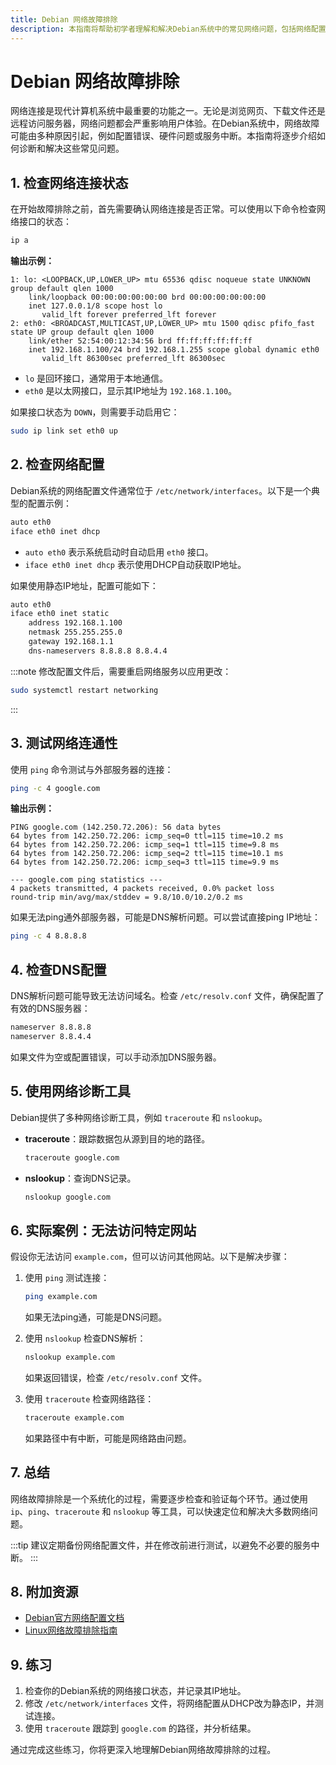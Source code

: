 ```yaml
---
title: Debian 网络故障排除
description: 本指南将帮助初学者理解和解决Debian系统中的常见网络问题，包括网络配置、连接问题和故障排除工具的使用。
---
```


# Debian 网络故障排除

网络连接是现代计算机系统中最重要的功能之一。无论是浏览网页、下载文件还是远程访问服务器，网络问题都会严重影响用户体验。在Debian系统中，网络故障可能由多种原因引起，例如配置错误、硬件问题或服务中断。本指南将逐步介绍如何诊断和解决这些常见问题。

## 1. 检查网络连接状态

在开始故障排除之前，首先需要确认网络连接是否正常。可以使用以下命令检查网络接口的状态：

```bash
ip a
```

**输出示例：**
```
1: lo: <LOOPBACK,UP,LOWER_UP> mtu 65536 qdisc noqueue state UNKNOWN group default qlen 1000
    link/loopback 00:00:00:00:00:00 brd 00:00:00:00:00:00
    inet 127.0.0.1/8 scope host lo
       valid_lft forever preferred_lft forever
2: eth0: <BROADCAST,MULTICAST,UP,LOWER_UP> mtu 1500 qdisc pfifo_fast state UP group default qlen 1000
    link/ether 52:54:00:12:34:56 brd ff:ff:ff:ff:ff:ff
    inet 192.168.1.100/24 brd 192.168.1.255 scope global dynamic eth0
       valid_lft 86300sec preferred_lft 86300sec
```

- `lo` 是回环接口，通常用于本地通信。
- `eth0` 是以太网接口，显示其IP地址为 `192.168.1.100`。

如果接口状态为 `DOWN`，则需要手动启用它：

```bash
sudo ip link set eth0 up
```

## 2. 检查网络配置

Debian系统的网络配置文件通常位于 `/etc/network/interfaces`。以下是一个典型的配置示例：

```bash
auto eth0
iface eth0 inet dhcp
```

- `auto eth0` 表示系统启动时自动启用 `eth0` 接口。
- `iface eth0 inet dhcp` 表示使用DHCP自动获取IP地址。

如果使用静态IP地址，配置可能如下：

```bash
auto eth0
iface eth0 inet static
    address 192.168.1.100
    netmask 255.255.255.0
    gateway 192.168.1.1
    dns-nameservers 8.8.8.8 8.8.4.4
```

:::note
修改配置文件后，需要重启网络服务以应用更改：
```bash
sudo systemctl restart networking
```
:::

## 3. 测试网络连通性

使用 `ping` 命令测试与外部服务器的连接：

```bash
ping -c 4 google.com
```

**输出示例：**
```
PING google.com (142.250.72.206): 56 data bytes
64 bytes from 142.250.72.206: icmp_seq=0 ttl=115 time=10.2 ms
64 bytes from 142.250.72.206: icmp_seq=1 ttl=115 time=9.8 ms
64 bytes from 142.250.72.206: icmp_seq=2 ttl=115 time=10.1 ms
64 bytes from 142.250.72.206: icmp_seq=3 ttl=115 time=9.9 ms

--- google.com ping statistics ---
4 packets transmitted, 4 packets received, 0.0% packet loss
round-trip min/avg/max/stddev = 9.8/10.0/10.2/0.2 ms
```

如果无法ping通外部服务器，可能是DNS解析问题。可以尝试直接ping IP地址：

```bash
ping -c 4 8.8.8.8
```

## 4. 检查DNS配置

DNS解析问题可能导致无法访问域名。检查 `/etc/resolv.conf` 文件，确保配置了有效的DNS服务器：

```bash
nameserver 8.8.8.8
nameserver 8.8.4.4
```

如果文件为空或配置错误，可以手动添加DNS服务器。

## 5. 使用网络诊断工具

Debian提供了多种网络诊断工具，例如 `traceroute` 和 `nslookup`。

- **traceroute**：跟踪数据包从源到目的地的路径。
  ```bash
  traceroute google.com
  ```

- **nslookup**：查询DNS记录。
  ```bash
  nslookup google.com
  ```

## 6. 实际案例：无法访问特定网站

假设你无法访问 `example.com`，但可以访问其他网站。以下是解决步骤：

1. 使用 `ping` 测试连接：
   ```bash
   ping example.com
   ```
   如果无法ping通，可能是DNS问题。

2. 使用 `nslookup` 检查DNS解析：
   ```bash
   nslookup example.com
   ```
   如果返回错误，检查 `/etc/resolv.conf` 文件。

3. 使用 `traceroute` 检查网络路径：
   ```bash
   traceroute example.com
   ```
   如果路径中有中断，可能是网络路由问题。

## 7. 总结

网络故障排除是一个系统化的过程，需要逐步检查和验证每个环节。通过使用 `ip`、`ping`、`traceroute` 和 `nslookup` 等工具，可以快速定位和解决大多数网络问题。

:::tip
建议定期备份网络配置文件，并在修改前进行测试，以避免不必要的服务中断。
:::

## 8. 附加资源

- [Debian官方网络配置文档](https://wiki.debian.org/NetworkConfiguration)
- [Linux网络故障排除指南](https://www.tecmint.com/linux-network-configuration-and-troubleshooting-commands/)

## 9. 练习

1. 检查你的Debian系统的网络接口状态，并记录其IP地址。
2. 修改 `/etc/network/interfaces` 文件，将网络配置从DHCP改为静态IP，并测试连接。
3. 使用 `traceroute` 跟踪到 `google.com` 的路径，并分析结果。

通过完成这些练习，你将更深入地理解Debian网络故障排除的过程。